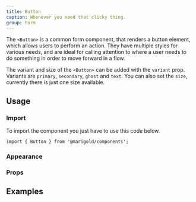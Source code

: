 ```yaml
---
title: Button
caption: Whenever you need that clicky thing.
group: Form
---
```


The `<Button>` is a common form component, that renders a button element, which allows users to perform an action.
They have multiple styles for various needs, and are ideal for calling attention to where a user needs to do something in order to move forward in a flow.

The variant and size of the `<Button>` can be added with the `variant` prop. Variants are `primary`, `secondary`, `ghost` and `text`. You can also set the `size`, currently there is just one size available.

## Usage

### Import

To import the component you just have to use this code below.

```tsx
import { Button } from '@marigold/components';
```

### Appearance

### Props

## Examples

<AppearanceTable component={title} />
